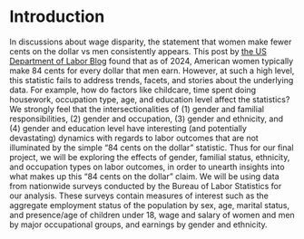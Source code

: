 # Introduction

In discussions about wage disparity, the statement that women make fewer cents on the dollar vs men consistently appears. This post by [the US Department of Labor Blog](https://blog.dol.gov/2024/03/12/what-you-need-to-know-about-the-gender-wage-gap) found that as of 2024, American women typically make 84 cents for every dollar that men earn. However, at such a high level, this statistic fails to address trends, facets, and stories about the underlying data. For example, how do factors like childcare, time spent doing housework, occupation type, age, and education level affect the statistics? We strongly feel that the intersectionalities of (1) gender and familial responsibilities, (2) gender and occupation, (3) gender and ethnicity, and (4) gender and education level have interesting (and potentially devastating) dynamics with regards to labor outcomes that are not illuminated by the simple "84 cents on the dollar" statistic. Thus for our final project, we will be exploring the effects of gender, familial status, ethnicity, and occupation types on labor outcomes, in order to unearth insights into what makes up this "84 cents on the dollar" claim. We will be using data from nationwide surveys conducted by the Bureau of Labor Statistics for our analysis. These surveys contain measures of interest such as the aggregate employment status of the population by sex, age, marital status, and presence/age of children under 18, wage and salary of women and men by major occupational groups, and earnings by gender and ethnicity.
